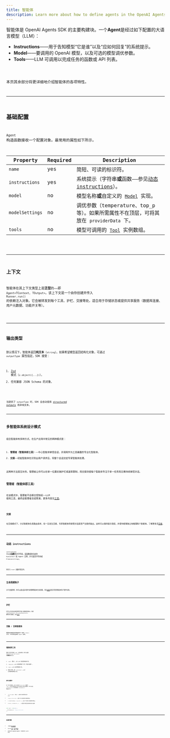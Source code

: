 ```yaml
---
title: 智能体
description: Learn more about how to define agents in the OpenAI Agents SDK for JavaScript / TypeScript
---
```



智能体是 OpenAI Agents SDK 的主要构建块。一个**Agent**是经过如下配置的大语言模型（LLM）：

- **Instructions**——用于告知模型“它是谁”以及“应如何回复”的系统提示。
- **Model**——要调用的 OpenAI 模型，以及可选的模型调优参数。
- **Tools**——LLM 可调用以完成任务的函数或 API 列表。

<Code lang="typescript" code={simpleAgent} title="Basic Agent definition" />

本页其余部分将更详细地介绍智能体的各项特性。

---

## 基础配置

`Agent` 构造函数接收一个配置对象。最常用的属性如下所示。

| Property        | Required | Description                                                                                |
| --------------- | -------- | ------------------------------------------------------------------------------------------ |
| `name`          | yes      | 简短、可读的标识符。                                                                       |
| `instructions`  | yes      | 系统提示（字符串**或**函数——参见[动态 instructions](#dynamic-instructions)）。             |
| `model`         | no       | 模型名称**或**自定义的 [`Model`](/openai-agents-js/openai/agents/interfaces/model/) 实现。 |
| `modelSettings` | no       | 调优参数（temperature、top_p 等）。如果所需属性不在顶层，可将其放在 `providerData` 下。    |
| `tools`         | no       | 模型可调用的 [`Tool`](/openai-agents-js/openai/agents/type-aliases/tool/) 实例数组。       |

<Code lang="typescript" code={agentWithTools} title="Agent with tools" />

---

## 上下文

智能体在其上下文类型上是**泛型**的——即 `Agent<TContext, TOutput>`。该上下文是一个由你创建并传入 `Runner.run()` 的依赖注入对象。它会被转发到每个工具、护栏、交接等处，适合用于存储状态或提供共享服务（数据库连接、用户元数据、功能开关等）。

<Code lang="typescript" code={agentWithContext} title="Agent with context" />

---

## 输出类型

默认情况下，智能体返回**纯文本**（`string`）。如果希望模型返回结构化对象，可通过 `outputType` 属性指定。SDK 接受：

1. [Zod](https://github.com/colinhacks/zod) 模式（`z.object({...})`）。
2. 任何兼容 JSON Schema 的对象。

<Code
  lang="typescript"
  code={agentWithAodOutputType}
  title="Structured output with Zod"
/>

当提供了 `outputType` 时，SDK 会自动使用
[structured outputs](https://platform.openai.com/docs/guides/structured-outputs) 而非纯文本。

---

## 多智能体系统设计模式

组合智能体有多种方式。在生产应用中常见的两种模式是：

1. **管理者（智能体即工具）**——中心智能体掌控会话，并调用作为工具暴露的专业化智能体。
2. **交接**——初始智能体在识别出用户请求后，将整个会话交给专家智能体处理。

这两种方法是互补的。管理者让你可以在单一位置实施护栏或速率限制，而交接则使每个智能体专注于单一任务而无需持续掌控对话。

### 管理者（智能体即工具）

在该模式中，管理者不会移交控制权——LLM 使用工具，最终由管理者总结答案。更多内容见[工具](/openai-agents-js/zh/guides/tools#agents-as-tools)。

<Code lang="typescript" code={agentsAsTools} title="Agents as tools" />

### 交接

在交接模式下，分诊智能体负责路由请求，但一旦发生交接，专家智能体将接管对话直至产生最终输出。这样可以保持提示简短，并使你能够独立地推理每个智能体。了解更多见[交接](/openai-agents-js/zh/guides/handoffs)。

<Code lang="typescript" code={agentWithHandoffs} title="Agent with handoffs" />

---

## 动态 instructions

`instructions` 可以是**函数**而非字符串。该函数接收当前的 `RunContext` 和 Agent 实例，并可返回字符串或 `Promise<string>`。

<Code
  lang="typescript"
  code={agentWithDynamicInstructions}
  title="Agent with dynamic instructions"
/>

同步与 `async` 函数均受支持。

---

## 生命周期钩子

对于高级用例，你可以通过监听事件来观察智能体生命周期。可在[此处](https://github.com/openai/openai-agents-js/blob/main/packages/agents-core/src/lifecycle.ts)查看可用的智能体钩子事件名称。

<Code
  lang="typescript"
  code={agentWithLifecycleHooks}
  title="Agent with lifecycle hooks"
/>

---

## 护栏

护栏允许你验证或转换用户输入和智能体输出。通过 `inputGuardrails` 与 `outputGuardrails` 数组进行配置。详见[护栏](/openai-agents-js/zh/guides/guardrails)。

---

## 克隆 / 复制智能体

需要现有智能体的略微变体？使用 `clone()` 方法，它会返回全新的 `Agent` 实例。

<Code lang="typescript" code={agentCloning} title="Cloning Agents" />

---

## 强制使用工具

提供工具并不保证 LLM 一定会调用。你可以通过 `modelSettings.tool_choice` 来**强制**使用工具：

1. `'auto'`（默认）——由 LLM 决定是否使用工具。
2. `'required'`——LLM 必须调用某个工具（可自行选择）。
3. `'none'`——LLM 必须**不**调用工具。
4. 指定工具名，如 `'calculator'`——LLM 必须调用该特定工具。

<Code lang="typescript" code={agentForcingToolUse} title="Forcing tool use" />

### 避免无限循环

在一次工具调用后，SDK 会自动将 `tool_choice` 重置为 `'auto'`。这可防止模型陷入反复尝试调用工具的无限循环。你可以通过 `resetToolChoice` 标志或配置 `toolUseBehavior` 覆盖该行为：

- `'run_llm_again'`（默认）——使用工具结果再次运行 LLM。
- `'stop_on_first_tool'`——将第一次工具结果视为最终答案。
- `{ stopAtToolNames: ['my_tool'] }`——当任一列出的工具被调用时停止。
- `(context, toolResults) => ...`——返回运行是否应结束的自定义函数。

```typescript
const agent = new Agent({
  ...,
  toolUseBehavior: 'stop_on_first_tool',
});
```

---

## 后续步骤

- 了解如何[运行智能体](/openai-agents-js/zh/guides/running-agents)。
- 深入学习[工具](/openai-agents-js/zh/guides/tools)、[护栏](/openai-agents-js/zh/guides/guardrails)和[模型](/openai-agents-js/zh/guides/models)。
- 在侧边栏的 **@openai/agents** 下查看完整 TypeDoc 参考。
